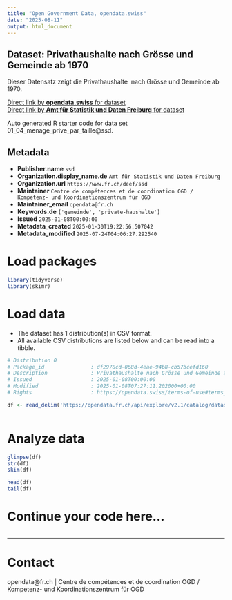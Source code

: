 ```yaml
---
title: "Open Government Data, opendata.swiss"
date: "2025-08-11"
output: html_document
---
```


## Dataset: Privathaushalte nach Grösse und Gemeinde ab 1970

Dieser Datensatz zeigt die Privathaushalte  nach Grösse und Gemeinde ab 1970.

[Direct link by **opendata.swiss** for dataset](https://opendata.swiss/de/dataset/privathaushalte-nach-grosse-und-gemeinde-ab-1970)<br>
[Direct link by **Amt für Statistik und Daten Freiburg** for dataset](https://opendata.fr.ch/explore/dataset/01_04_menage_prive_par_taille/)

Auto generated R starter code for data set 01_04_menage_prive_par_taille@ssd.

## Metadata

- **Publisher.name** `ssd`
- **Organization.display_name.de** `Amt für Statistik und Daten Freiburg`
- **Organization.url** `https://www.fr.ch/deef/ssd`
- **Maintainer** `Centre de compétences et de coordination OGD / Kompetenz- und Koordinationszentrum für OGD`
- **Maintainer_email** `opendata@fr.ch`
- **Keywords.de** `['gemeinde', 'private-haushalte']`
- **Issued** `2025-01-08T00:00:00`
- **Metadata_created** `2025-01-30T19:22:56.507042`
- **Metadata_modified** `2025-07-24T04:06:27.292540`


# Load packages

```r

library(tidyverse)
library(skimr)

```

# Load data

-   The dataset has 1 distribution(s) in CSV format.
-   All available CSV distributions are listed below and can be read into a tibble.

```r

# Distribution 0
# Package_id               : df2978cd-068d-4eae-94b8-cb57bcefd160
# Description              : Privathaushalte nach Grösse und Gemeinde ab 1970 (csv)
# Issued                   : 2025-01-08T00:00:00
# Modified                 : 2025-01-08T07:27:11.202000+00:00
# Rights                   : https://opendata.swiss/terms-of-use#terms_by

df <- read_delim('https://opendata.fr.ch/api/explore/v2.1/catalog/datasets/01_04_menage_prive_par_taille/exports/csv?use_labels=true')



```

# Analyze data

```r

glimpse(df)
str(df)
skim(df)

head(df)
tail(df)

```

# Continue your code here...

```r

```

------------------------------------------------------------------------

# Contact

opendata@fr.ch | Centre de compétences et de coordination OGD / Kompetenz- und Koordinationszentrum für OGD
